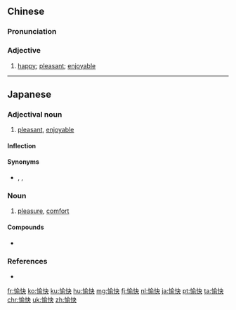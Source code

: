==Chinese==
{{zh-forms}}

===Pronunciation===
{{zh-pron
|m=yúkuài
|c=jyu4 faai3,jyu6 faai3
|h=pfs=yì-khoai
|mn=xm,qz:û-khoài/xm,qz,tp:lû-khoài/zz:î-khoài/zz:jî-khoài/kh:jû-khoài
|ma=y
|cat=a
}}

===Adjective===
{{zh-adj}}

# [[happy]]; [[pleasant]]; [[enjoyable]]
#: {{zh-x|新年 愉快！|'''Happy''' New Year!}}

{{zh-cat|Beginning}}

----

==Japanese==
{{ja-kanjitab|ゆ|かい|yomi=on}}

===Adjectival noun===
{{ja-adj|infl=な|ゆかい}}

# [[pleasant]], [[enjoyable]]

====Inflection====
{{ja-na|ゆかい}}

====Synonyms====
* {{ja-r|楽しい|たのし.い}}, {{ja-r|心地良い|ここちよい}}, {{ja-r|快い|こころよい}}

===Noun===
{{ja-noun|ゆかい}}

# [[pleasure]], [[comfort]]

====Compounds====
* {{ja-r|愉快犯|ゆかいはん}}

===References===
* {{R:Shogakukan}}

[[fr:愉快]]
[[ko:愉快]]
[[ku:愉快]]
[[hu:愉快]]
[[mg:愉快]]
[[fj:愉快]]
[[nl:愉快]]
[[ja:愉快]]
[[pt:愉快]]
[[ta:愉快]]
[[chr:愉快]]
[[uk:愉快]]
[[zh:愉快]]